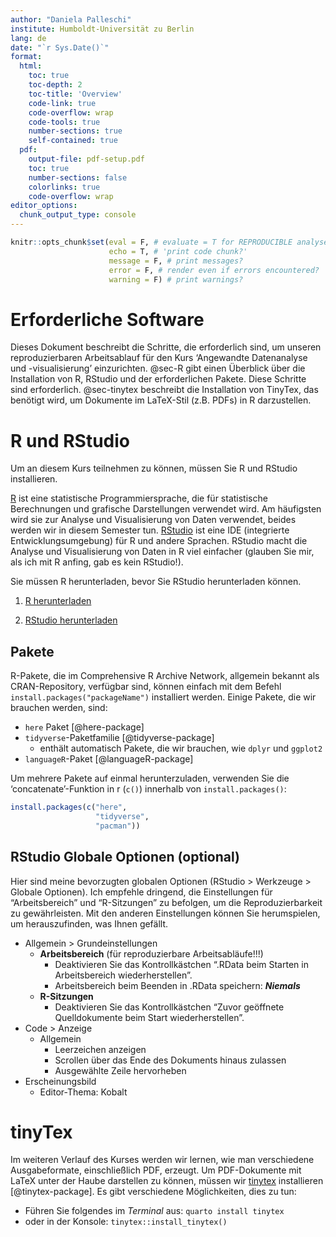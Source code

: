 ```yaml
---
author: "Daniela Palleschi"
institute: Humboldt-Universität zu Berlin
lang: de
date: "`r Sys.Date()`"
format:
  html:
    toc: true
    toc-depth: 2
    toc-title: 'Overview'
    code-link: true
    code-overflow: wrap
    code-tools: true
    number-sections: true
    self-contained: true
  pdf:
    output-file: pdf-setup.pdf
    toc: true
    number-sections: false
    colorlinks: true
    code-overflow: wrap
editor_options: 
  chunk_output_type: console
---
```


```r
knitr::opts_chunk$set(eval = F, # evaluate = T for REPRODUCIBLE analyses
                      echo = T, # 'print code chunk?'
                      message = F, # print messages?
                      error = F, # render even if errors encountered?
                      warning = F) # print warnings?
```

# Erforderliche Software {.unnumbered}

Dieses Dokument beschreibt die Schritte, die erforderlich sind, um unseren reproduzierbaren Arbeitsablauf für den Kurs 'Angewandte Datenanalyse und -visualisierung' einzurichten. @sec-R gibt einen Überblick über die Installation von R, RStudio und der erforderlichen Pakete. Diese Schritte sind erforderlich. @sec-tinytex beschreibt die Installation von TinyTex, das benötigt wird, um Dokumente im LaTeX-Stil (z.B. PDFs) in R darzustellen.

# R und RStudio {#sec-R}

Um an diesem Kurs teilnehmen zu können, müssen Sie R und RStudio installieren.

[R](https://www.r-project.org/about.html) ist eine statistische Programmiersprache, die für statistische Berechnungen und grafische Darstellungen verwendet wird. Am häufigsten wird sie zur Analyse und Visualisierung von Daten verwendet, beides werden wir in diesem Semester tun. [RStudio](https://posit.co/download/rstudio-desktop/) ist eine IDE (integrierte Entwicklungsumgebung) für R und andere Sprachen. RStudio macht die Analyse und Visualisierung von Daten in R viel einfacher (glauben Sie mir, als ich mit R anfing, gab es kein RStudio!).

Sie müssen R herunterladen, bevor Sie RStudio herunterladen können.

1. [R herunterladen](https://cran.r-project.org/)

2. [RStudio herunterladen](https://www.rstudio.com/products/rstudio/download/)

## Pakete {#sec-packages}

R-Pakete, die im Comprehensive R Archive Network, allgemein bekannt als CRAN-Repository, verfügbar sind, können einfach mit dem Befehl `install.packages("packageName")` installiert werden. Einige Pakete, die wir brauchen werden, sind:

- `here` Paket [@here-package]
- `tidyverse`-Paketfamilie [@tidyverse-package]
  - enthält automatisch Pakete, die wir brauchen, wie `dplyr` und `ggplot2`
- `languageR`-Paket [@languageR-package]
  
Um mehrere Pakete auf einmal herunterzuladen, verwenden Sie die 'concatenate'-Funktion in r (`c()`) innerhalb von `install.packages()`:

```r
install.packages(c("here", 
                   "tidyverse",
                   "pacman"))
```

## RStudio Globale Optionen (optional)

Hier sind meine bevorzugten globalen Optionen (RStudio > Werkzeuge > Globale Optionen). Ich empfehle dringend, die Einstellungen für "Arbeitsbereich" und "R-Sitzungen" zu befolgen, um die Reproduzierbarkeit zu gewährleisten. Mit den anderen Einstellungen können Sie herumspielen, um herauszufinden, was Ihnen gefällt.

  - Allgemein > Grundeinstellungen
    - **Arbeitsbereich** (für reproduzierbare Arbeitsabläufe!!!)
        + Deaktivieren Sie das Kontrollkästchen ".RData beim Starten in Arbeitsbereich wiederherstellen".
        + Arbeitsbereich beim Beenden in .RData speichern: ***Niemals***
    - **R-Sitzungen**
        + Deaktivieren Sie das Kontrollkästchen "Zuvor geöffnete Quelldokumente beim Start wiederherstellen".
  - Code > Anzeige
    - Allgemein
      + Leerzeichen anzeigen
      + Scrollen über das Ende des Dokuments hinaus zulassen
      + Ausgewählte Zeile hervorheben
  - Erscheinungsbild
    - Editor-Thema: Kobalt

# tinyTex {#sec-tinytex}

Im weiteren Verlauf des Kurses werden wir lernen, wie man verschiedene Ausgabeformate, einschließlich PDF, erzeugt. Um PDF-Dokumente mit LaTeX unter der Haube darstellen zu können, müssen wir [tinytex](https://yihui.org/tinytex/) installieren [@tinytex-package]. Es gibt verschiedene Möglichkeiten, dies zu tun:

- Führen Sie folgendes im *Terminal* aus: `quarto install tinytex`
- oder in der Konsole: `tinytex::install_tinytex()`

